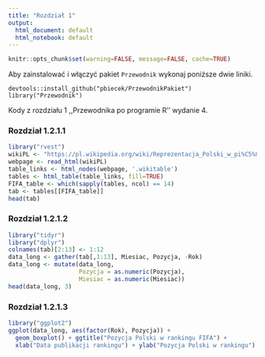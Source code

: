 ```yaml
---
title: "Rozdział 1"
output:
  html_document: default
  html_notebook: default
---
```


```r
knitr::opts_chunk$set(warning=FALSE, message=FALSE, cache=TRUE)
```

Aby zainstalować i włączyć pakiet `Przewodnik` wykonaj poniższe dwie liniki.

```
devtools::install_github("pbiecek/PrzewodnikPakiet")
library("Przewodnik")
```

Kody z rozdziału 1 ,,Przewodnika po programie R'' wydanie 4.

### Rozdział 1.2.1.1

```r
library("rvest")
wikiPL <- "https://pl.wikipedia.org/wiki/Reprezentacja_Polski_w_pi%C5%82ce_no%C5%BCnej"
webpage <- read_html(wikiPL)
table_links <- html_nodes(webpage, '.wikitable')
tables <- html_table(table_links, fill=TRUE)
FIFA_table <- which(sapply(tables, ncol) == 14)
tab <- tables[[FIFA_table]]
head(tab)
```

### Rozdział 1.2.1.2

```r
library("tidyr")
library("dplyr")
colnames(tab)[2:13] <- 1:12
data_long <- gather(tab[,1:13], Miesiac, Pozycja, -Rok)
data_long <- mutate(data_long, 
                    Pozycja = as.numeric(Pozycja),
                    Miesiac = as.numeric(Miesiac))
head(data_long, 3)
```

### Rozdział 1.2.1.3

```r
library("ggplot2")
ggplot(data_long, aes(factor(Rok), Pozycja)) +
  geom_boxplot() + ggtitle("Pozycja Polski w rankingu FIFA") +
  xlab("Data publikacji rankingu") + ylab("Pozycja Polski w rankingu")
```

